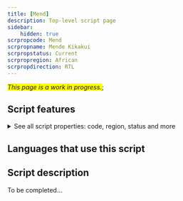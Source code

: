 ```yaml
---
title: [Mend]
description: Top-level script page
sidebar:
    hidden: true
scrpropcode: Mend
scrpropname: Mende Kikakui
scrpropstatus: Current
scrpropregion: African
scrpropdirection: RTL
---
```


<span style='background-color:yellow'>_This page is a work in progress._</span>;


## Script features

<details>
<summary> See all script properties: code, region, status and more</summary>
<ScriptInfo />
</details>

## Languages that use this script

<WsList script='Mend' wsMax='5' />

## Script description

To be completed...

